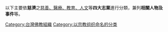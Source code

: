 {{catmore|慈濟基金會}}

以下主要依'''慈濟'''之<span style="text-decoration: underline;">慈善、醫療、教育、人文</span>等'''四大志業'''進行分類，兼列'''相關人物及事件'''等。

{{Commonscat|Tzu Chi}}

[[Category:台灣佛教組織‎|Category:台灣佛教組織‎]]
[[Category:以宗教组织命名的分类|Category:以宗教组织命名的分类]]